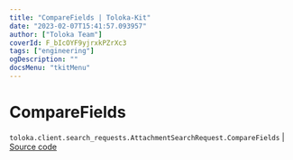 ```yaml
---
title: "CompareFields | Toloka-Kit"
date: "2023-02-07T15:41:57.093957"
author: ["Toloka Team"]
coverId: F_bIcOYF9yjrxkPZrXc3
tags: ["engineering"]
ogDescription: ""
docsMenu: "tkitMenu"
---
```


# CompareFields
`toloka.client.search_requests.AttachmentSearchRequest.CompareFields` | [Source code](https://github.com/Toloka/toloka-kit/blob/v1.1.3/src/client/search_requests.py#L616)